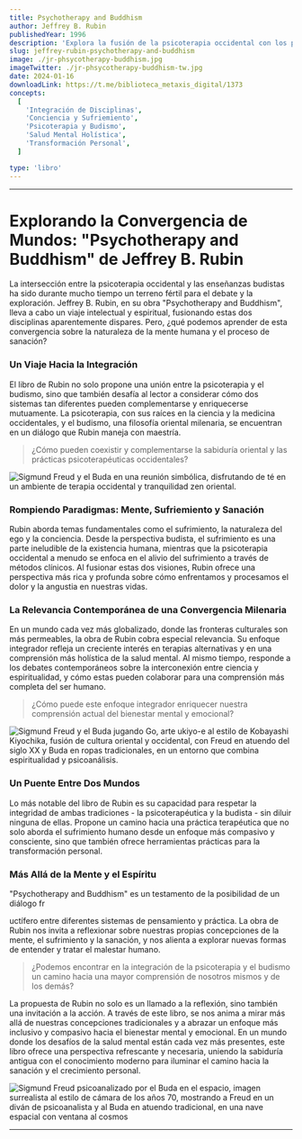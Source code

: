 ```yaml
---
title: Psychotherapy and Buddhism
author: Jeffrey B. Rubin
publishedYear: 1996
description: 'Explora la fusión de la psicoterapia occidental con los principios budistas para enriquecer la terapia. Analiza cómo la sabiduría oriental y las prácticas occidentales se complementan, ofreciendo una visión profunda del sufrimiento y la transformación personal.'
slug: jeffrey-rubin-psychotherapy-and-buddhism
image: ./jr-phsycotherapy-buddhism.jpg
imageTwitter: ./jr-phsycotherapy-buddhism-tw.jpg
date: 2024-01-16
downloadLink: https://t.me/biblioteca_metaxis_digital/1373
concepts:
  [
    'Integración de Disciplinas',
    'Conciencia y Sufriemiento',
    'Psicoterapia y Budismo',
    'Salud Mental Holística',
    'Transformación Personal',
  ]

type: 'libro'
---
```


---

# Explorando la Convergencia de Mundos: "Psychotherapy and Buddhism" de Jeffrey B. Rubin

La intersección entre la psicoterapia occidental y las enseñanzas budistas ha sido durante mucho tiempo un terreno fértil para el debate y la exploración. Jeffrey B. Rubin, en su obra "Psychotherapy and Buddhism", lleva a cabo un viaje intelectual y espiritual, fusionando estas dos disciplinas aparentemente dispares. Pero, ¿qué podemos aprender de esta convergencia sobre la naturaleza de la mente humana y el proceso de sanación?

### Un Viaje Hacia la Integración

El libro de Rubin no solo propone una unión entre la psicoterapia y el budismo, sino que también desafía al lector a considerar cómo dos sistemas tan diferentes pueden complementarse y enriquecerse mutuamente. La psicoterapia, con sus raíces en la ciencia y la medicina occidentales, y el budismo, una filosofía oriental milenaria, se encuentran en un diálogo que Rubin maneja con maestría.

> ¿Cómo pueden coexistir y complementarse la sabiduría oriental y las prácticas psicoterapéuticas occidentales?

![Sigmund Freud y el Buda en una reunión simbólica, disfrutando de té en un ambiente de terapia occidental y tranquilidad zen oriental.](./jr-phsycotherapy-buddhism-1.jpg)

### Rompiendo Paradigmas: Mente, Sufriemiento y Sanación

Rubin aborda temas fundamentales como el sufrimiento, la naturaleza del ego y la conciencia. Desde la perspectiva budista, el sufrimiento es una parte ineludible de la existencia humana, mientras que la psicoterapia occidental a menudo se enfoca en el alivio del sufrimiento a través de métodos clínicos. Al fusionar estas dos visiones, Rubin ofrece una perspectiva más rica y profunda sobre cómo enfrentamos y procesamos el dolor y la angustia en nuestras vidas.

### La Relevancia Contemporánea de una Convergencia Milenaria

En un mundo cada vez más globalizado, donde las fronteras culturales son más permeables, la obra de Rubin cobra especial relevancia. Su enfoque integrador refleja un creciente interés en terapias alternativas y en una comprensión más holística de la salud mental. Al mismo tiempo, responde a los debates contemporáneos sobre la interconexión entre ciencia y espiritualidad, y cómo estas pueden colaborar para una comprensión más completa del ser humano.

> ¿Cómo puede este enfoque integrador enriquecer nuestra comprensión actual del bienestar mental y emocional?

![Sigmund Freud y el Buda jugando Go, arte ukiyo-e al estilo de Kobayashi Kiyochika, fusión de cultura oriental y occidental, con Freud en atuendo del siglo XX y Buda en ropas tradicionales, en un entorno que combina espiritualidad y psicoanálisis.](./jr-phsycotherapy-buddhism-2.jpg)

### Un Puente Entre Dos Mundos

Lo más notable del libro de Rubin es su capacidad para respetar la integridad de ambas tradiciones - la psicoterapéutica y la budista - sin diluir ninguna de ellas. Propone un camino hacia una práctica terapéutica que no solo aborda el sufrimiento humano desde un enfoque más compasivo y consciente, sino que también ofrece herramientas prácticas para la transformación personal.

### Más Allá de la Mente y el Espíritu

"Psychotherapy and Buddhism" es un testamento de la posibilidad de un diálogo fr

uctífero entre diferentes sistemas de pensamiento y práctica. La obra de Rubin nos invita a reflexionar sobre nuestras propias concepciones de la mente, el sufrimiento y la sanación, y nos alienta a explorar nuevas formas de entender y tratar el malestar humano.

> ¿Podemos encontrar en la integración de la psicoterapia y el budismo un camino hacia una mayor comprensión de nosotros mismos y de los demás?

La propuesta de Rubin no solo es un llamado a la reflexión, sino también una invitación a la acción. A través de este libro, se nos anima a mirar más allá de nuestras concepciones tradicionales y a abrazar un enfoque más inclusivo y compasivo hacia el bienestar mental y emocional. En un mundo donde los desafíos de la salud mental están cada vez más presentes, este libro ofrece una perspectiva refrescante y necesaria, uniendo la sabiduría antigua con el conocimiento moderno para iluminar el camino hacia la sanación y el crecimiento personal.

![Sigmund Freud psicoanalizado por el Buda en el espacio, imagen surrealista al estilo de cámara de los años 70, mostrando a Freud en un diván de psicoanalista y al Buda en atuendo tradicional, en una nave espacial con ventana al cosmos](./jr-phsycotherapy-buddhism-3.jpg)

---
